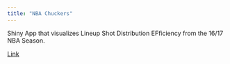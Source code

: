 ```yaml
---
title: "NBA Chuckers"
---
```


Shiny App that visualizes Lineup Shot Distribution EFficiency from the 16/17 NBA Season.

[Link](https://howiebaek.shinyapps.io/nba-chuckers/)

